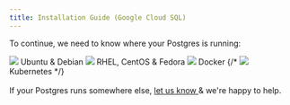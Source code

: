 ```yaml
---
title: Installation Guide (Google Cloud SQL)
---
```




To continue, we need to know where your Postgres is running:

<div className={styles.installChoice}>
  <Link
    className={styles.installChoiceStep}
    to="03_configure_the_collector_package"
  >
    <img src={imgLogoUbuntu} />
    Ubuntu &amp; Debian
  </Link>
  <Link
    className={styles.installChoiceStep}
    to="03_configure_the_collector_package"
  >
    <img src={imgLogoRedhat} />
    RHEL, CentOS &amp; Fedora
  </Link>
  <Link className={styles.installChoiceStep} to="03_configure_the_collector_docker">
    <img src={imgLogoDocker} />
    Docker
  </Link>
  {/*<Link className={styles.installChoiceStep} to="03_configure_the_collector_kubernetes">
    <img src="/images/docs/logo_kubernetes.png" />
    Kubernetes
  </Link>*/}
</div>

<br />
If your Postgres runs somewhere else, <a href="mailto:support@pganalyze.com">
  let us know
</a> & we're happy to help.
